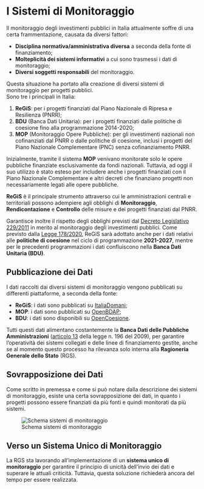 # I Sistemi di Monitoraggio

Il monitoraggio degli investimenti pubblici in Italia attualmente soffre di una certa frammentazione, causata da diversi fattori:

-   **Disciplina normativa/amministrativa diversa** a seconda della fonte di finanziamento;
-   **Molteplicità dei sistemi informativi** a cui sono trasmessi i dati di monitoraggio;
-   **Diversi soggetti responsabili** del monitoraggio.

Questa situazione ha portato alla creazione di diversi sistemi di monitoraggio per progetti pubblici.<br>
Sono tre i principali in Italia:

1.  **ReGiS**: per i progetti finanziati dal Piano Nazionale di Ripresa e Resilienza (PNRR);
2.  **BDU** (Banca Dati Unitaria): per i progetti finanziati dalle politiche di coesione fino alla programmazione 2014-2020;
3.  **MOP** (Monitoraggio Opere Pubbliche): per gli investimenti nazionali non cofinanziati dal PNRR o dalle politiche di coesione, inclusi i progetti del Piano Nazionale Complementare (PNC) senza cofinanziamento PNRR.

Inizialmente, tramite il sistema **MOP** venivano monitorate solo le opere pubbliche finanziate esclusivamente da fondi nazionali. Tuttavia, ad oggi il suo utilizzo è stato esteso per includere anche i progetti finanziati con il Piano Nazionale Complementare e altri decreti che finanziano progetti non necessariamente legati alle opere pubbliche.

**ReGiS** è il principale strumento attraverso cui le amministrazioni centrali e territoriali possono adempiere agli obblighi di **Monitoraggio**, **Rendicontazione** e **Controllo** delle misure e dei progetti finanziati dal PNRR.

Garantisce inoltre il rispetto degli obblighi previsti dal [Decreto Legislativo 229/2011](https://www.normattiva.it/uri-res/N2Ls?urn:nir:stato:decreto.legislativo:2011-12-29;229) in merito al monitoraggio degli investimenti pubblici. Come previsto dalla [Legge 178/2020](https://www.normattiva.it/uri-res/N2Ls?urn:nir:stato:legge:2020-12-30;178), ReGiS sarà adottato anche per i dati relativi alle **politiche di coesione** nel ciclo di programmazione **2021-2027**, mentre per le precedenti programmazioni i dati confluiscono nella **Banca Dati Unitaria (BDU)**.

## Pubblicazione dei Dati

I dati raccolti dai diversi sistemi di monitoraggio vengono pubblicati su differenti piattaforme, a seconda della fonte:

-   **ReGiS**: i dati sono pubblicati su [ItaliaDomani](https://www.italiadomani.gov.it/);
-   **MOP**: i dati sono pubblicati su [OpenBDAP](https://bdap-opendata.rgs.mef.gov.it/catalog);
-   **BDU**: i dati sono disponibili su [OpenCoesione](https://opencoesione.gov.it/).

Tutti questi dati alimentano costantemente la **Banca Dati delle Pubbliche Amministrazioni** ([articolo 13](https://www.normattiva.it/uri-res/N2Ls?urn:nir:stato:legge:2009-12-31;196~art13) della legge n. 196 del 2009), per garantire l'operatività dei sistemi collegati e delle linee di finanziamento gestite, anche se al momento questo processo ha rilevanza solo interna alla **Ragioneria Generale dello Stato** (RGS).

## Sovrapposizione dei Dati

Come scritto in premessa e come si può notare dalla descrizione dei sistemi di monitoraggio, esiste una certa sovrapposizione dei dati, in quanto i progetti possono essere finanziati da più fonti e quindi monitorati da più sistemi.

![Schema sistemi di monitoraggio](/images/sistemi_monitoraggio.png){fig-alt="Schema sistemi di monitoraggio" fig-align="center"}

## Verso un Sistema Unico di Monitoraggio

La RGS sta lavorando all'implementazione di un **sistema unico di monitoraggio** per garantire il principio di unicità dell'invio dei dati e superare le attuali criticità. Tuttavia, questa soluzione richiederà ancora del tempo per essere realizzata.
